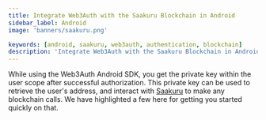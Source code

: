 ```yaml
---
title: Integrate Web3Auth with the Saakuru Blockchain in Android
sidebar_label: Android
image: 'banners/saakuru.png'

keywords: [android, saakuru, web3auth, authentication, blockchain]
description: 'Integrate Web3Auth with the Saakuru Blockchain in Android | Documentation - Web3Auth'
---
```



<SEO
  title="Integrate Web3Auth with the Saakuru Blockchain in Android"
  description="Integrate Web3Auth with the Saakuru Blockchain in Android | Documentation - Web3Auth"
  image="https://web3auth.io/docs/banners/saakuru.png"
  slug="/embedded-wallets/connect-blockchain/evm/saakuru/android"
/>

While using the Web3Auth Android SDK, you get the private key within the user scope after successful authorization. This private key can be used to retrieve the user's address, and interact with [Saakuru](https://saakuru.com/) to make any blockchain calls. We have highlighted a few here for getting you started quickly on that.

<EVMInteraction />
